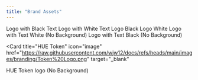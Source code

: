 ```yaml
---
title: "Brand Assets"
---
```


<CardGroup cols={2}>
  <Card
    title="Logo with Black Text"
    icon="image"
    href="https://raw.githubusercontent.com/wjw12/docs/21d9b8fe4be960cc2d22cf6e5a722a3810c1cef4/images/branding/Logo-with-text-black.svg"
    target="_blank"
  >
    Logo with Black Text
  </Card>
  <Card
    title="Logo with White Text"
    icon="image"
    href="https://raw.githubusercontent.com/wjw12/docs/21d9b8fe4be960cc2d22cf6e5a722a3810c1cef4/images/branding/Logo-with-text-white.svg"
    target="_blank"
  >
    Logo with White Text
  </Card>
  <Card
    title="Logo Black"
    icon="image"
    href="https://raw.githubusercontent.com/wjw12/docs/21d9b8fe4be960cc2d22cf6e5a722a3810c1cef4/images/branding/Logo-Lines-Black.svg"
    target="_blank"
  >
    Logo Black 
  </Card>
  <Card
    title="Logo White"
    icon="image"
    href="https://raw.githubusercontent.com/wjw12/docs/21d9b8fe4be960cc2d22cf6e5a722a3810c1cef4/images/branding/Logo-Lines-White.svg"
    target="_blank"
  >
    Logo White
  </Card>
  <Card
    title="Logo with Text White (No BG)"
    icon="image"
    href="https://raw.githubusercontent.com/wjw12/docs/21d9b8fe4be960cc2d22cf6e5a722a3810c1cef4/images/branding/Logo-with-text-white-no-background.svg"
    target="_blank"
  >
    Logo with Text White (No Background)
  </Card>
  <Card
    title="Logo with Text Black (No BG)"
    icon="image"
    href="https://raw.githubusercontent.com/wjw12/docs/21d9b8fe4be960cc2d22cf6e5a722a3810c1cef4/images/branding/Logo-with-text-black-no-background.svg"
    target="_blank"
  >
    Logo with Text Black (No Background)
  </Card>

  <Card
    title="HUE Token"
    icon="image"
    href="https://raw.githubusercontent.com/wjw12/docs/refs/heads/main/images/branding/Token%20Logo.png"
    target="_blank"
  >
   HUE Token logo (No Background)
  </Card>
</CardGroup>
